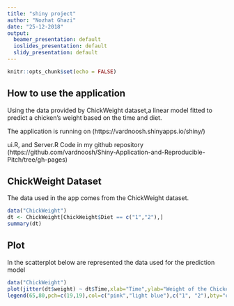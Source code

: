---
title: "shiny project"
author: "Nozhat Ghazi"
date: "25-12-2018"
output:
  beamer_presentation: default
  ioslides_presentation: default
  slidy_presentation: default
---

```{r setup, include=FALSE}
knitr::opts_chunk$set(echo = FALSE)
```



## How to use the application

Using the data provided by ChickWeight dataset,a linear model fitted to predict a chicken's weight based on the time and diet.

The application is running on (https://vardnoosh.shinyapps.io/shiny/)

ui.R, and Server.R Code in my github repository (https://github.com/vardnoosh/Shiny-Application-and-Reproducible-Pitch/tree/gh-pages)

## ChickWeight Dataset

The data used in the app comes from the ChickWeight dataset. 

```{r summary, echo=FALSE}
data("ChickWeight")
dt <- ChickWeight[ChickWeight$Diet == c("1","2"),]
summary(dt)
```

## Plot
In the scatterplot below are represented the data used for the prediction model
```{r plot , echo=FALSE}

data("ChickWeight")
plot(jitter(dt$weight) ~ dt$Time,xlab="Time",ylab="Weight of the Chicken(gm)",main="Scatterplot of ChickWeight Data",pch=19,frame.plot=FALSE,col=ifelse(dt$Diet=="1","2", "pink"))
legend(65,80,pch=c(19,19),col=c("pink","light blue"),c("1", "2"),bty="o",cex=.8)
```